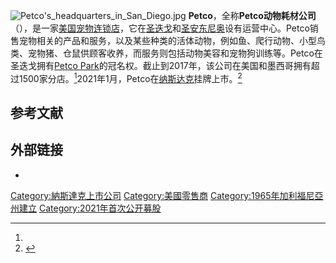 {{NoteTA
|1=zh-hans:圣迭戈;zh-tw:聖地牙哥;zh-hk:聖地亞哥;zh-my:聖迭戈;
}}
{{Multiple issues|
{{Expand language|1=en|time=2021-01-31T05:38:01+00:00}}
{{Onesource|time=2021-01-31T05:38:01+00:00}}
{{Rough translation|time=2021-01-31T05:38:01+00:00}}
}}
{{Infobox company
| name = Petco 动物耗材公司
| logo = 
| image = Petco store.JPG
| image_size = 250px
| type = [[上市公司|上市公司]]
| traded_as = {{NASDAQ|WOOF}}
| successor = 
| foundation = {{start date and age|1965}}
| location = 美国[[聖地牙哥_(加利福尼亞州)|圣迭戈]]
| locations = 1,500<ref name="about">{{cite web |url=https://about.petco.com/ |title=About Petco |publisher=Petco.com |access-date=September 8, 2017 |archive-date=2021-02-04 |archive-url=https://web.archive.org/web/20210204212720/https://about.petco.com/ |dead-url=no }}</ref>
| industry = [[零售|零售]]
| key_people = Ron Coughlin（首席执行官）
| num_employees = 25,000
| owners = {{ubl|
* {{nowrap|CPP Investment Board (50%)}}
* CVC Capital Partners (50%)
}}
| products = 宠物用品、动物
| homepage = {{URL|petco.com/}}
}}
[[File:Petco's_headquarters_in_San_Diego.jpg|alt=]]
'''Petco'''，全称'''Petco动物耗材公司'''（{{lang-en|Petco Animal Supplies, Inc.}}），是一家[[美国|美国]][[寵物店|宠物连锁店]]，它在[[聖地牙哥_(加利福尼亞州)|圣迭戈]]和[[圣安东尼奥_(得克萨斯州)|圣安东尼奥]]设有运营中心。Petco销售宠物相关的产品和服务，以及某些种类的活体动物，例如鱼、爬行动物、小型鸟类、宠物猪、仓鼠供顾客收养，而服务则包括动物美容和宠物狗训练等。Petco在圣迭戈拥有[[沛可球场|Petco Park]]的冠名权。截止到2017年，该公司在美国和墨西哥拥有超过1500家分店。<ref name="about"/>2021年1月，Petco在[[纳斯达克|纳斯达克]]挂牌上市。<ref>{{Cite news | url = https://www.sandiegouniontribune.com/business/story/2021-01-14/san-diego-based-petco-is-once-again-a-publicly-traded-company | title = Petco is once again a publicly traded company | work = San Diego Union Tribune | date = 2021-01-14 | accessdate = 2021-01-30 | archive-date = 2021-02-03 | archive-url = https://web.archive.org/web/20210203103731/https://www.sandiegouniontribune.com/business/story/2021-01-14/san-diego-based-petco-is-once-again-a-publicly-traded-company | dead-url = no }}</ref>

== 参考文献 ==
{{Reflist}}

== 外部链接 ==
* {{Official website|petco.com}}

[[Category:納斯達克上市公司|Category:納斯達克上市公司]]
[[Category:美國零售商|Category:美國零售商]]
[[Category:1965年加利福尼亞州建立|Category:1965年加利福尼亞州建立]]
[[Category:2021年首次公开募股|Category:2021年首次公开募股]]
{{US-company-stub}}